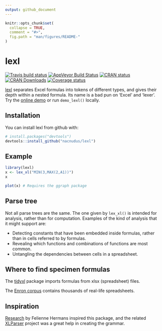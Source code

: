```yaml
---
output: github_document
---
```


<!-- README.md is generated from README.Rmd. Please edit that file -->

```r
knitr::opts_chunk$set(
  collapse = TRUE,
  comment = "#>",
  fig.path = "man/figures/README-"
)
```
# lexl

[![Travis build status](https://travis-ci.org/nacnudus/lexl.svg?branch=master)](https://travis-ci.org/nacnudus/lexl)
[![AppVeyor Build Status](https://ci.appveyor.com/api/projects/status/github/nacnudus/lexl?branch=master&svg=true)](https://ci.appveyor.com/project/nacnudus/lexl)
[![CRAN status](http://www.r-pkg.org/badges/version/lexl)](https://cran.r-project.org/package=lexl)
[![CRAN Downloads](https://cranlogs.r-pkg.org/badges/lexl)](https://www.r-pkg.org/pkg/lexl)
[![Coverage status](https://codecov.io/gh/nacnudus/lexl/branch/master/graph/badge.svg)](https://codecov.io/github/nacnudus/lexl?branch=master)

[lexl](https://github.com/nacnudus/lexl) separates Excel formulas into tokens of
different types, and gives their depth within a nested formula.  Its name is a
bad pun on 'Excel' and 'lexer'.  Try the [online
demo](https://duncan-garmonsway.shinyapps.io/lexl/) or run `demo_lexl()`
locally.

## Installation

You can install lexl from github with:

```r
# install.packages("devtools")
devtools::install_github("nacnudus/lexl")
```

## Example

```r
library(lexl)
x <- lex_xl("MIN(3,MAX(2,A1))")
x

plot(x) # Requires the ggraph package
```

## Parse tree

Not all parse trees are the same.  The one given by `lex_xl()` is intended for
analysis, rather than for computation.  Examples of the kind of analysis that it
might support are:

* Detecting constants that have been embedded inside formulas, rather than in
  cells referred to by formulas.
* Revealing which functions and combinations of functions are most common.
* Untangling the dependencies between cells in a spreadsheet.

## Where to find specimen formulas

The [tidyxl](https://nacnudus.github.io/tidyxl) package imports formulas from
xlsx (spreadsheet) files.

The [Enron
corpus](https://figshare.com/articles/Enron_Spreadsheets_and_Emails/1221767)
contains thousands of real-life spreadsheets.

## Inspiration

[Research](https://drive.google.com/file/d/0B79P2Uym3JjvMjlaWWtnTWRLQmc/view?usp=sharing)
by Felienne Hermans inspired this package, and the related
[XLParser](https://github.com/spreadsheetlab/XLParser) project was a great help
in creating the grammar.
